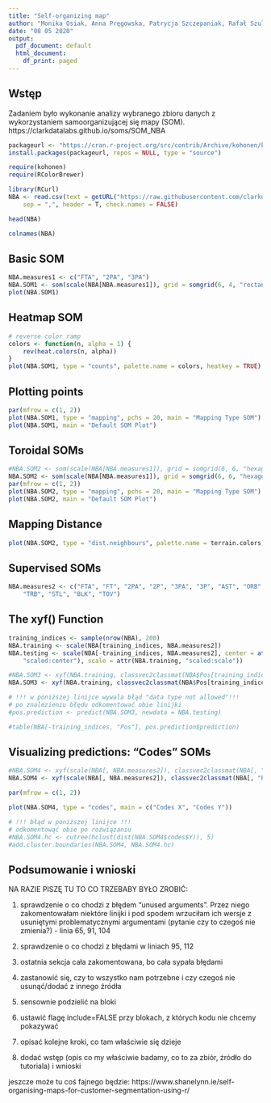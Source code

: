 ```yaml
---
title: "Self-organizing map"
author: "Monika Osiak, Anna Pręgowska, Patrycja Szczepaniak, Rafał Szulejko"
date: "08 05 2020"
output:
  pdf_document: default
  html_document:
    df_print: paged
---
```


## Wstęp
Zadaniem było wykonanie analizy wybranego zbioru danych z wykorzystaniem samoorganizującej się mapy (SOM). 
https://clarkdatalabs.github.io/soms/SOM_NBA

```r
packageurl <- "https://cran.r-project.org/src/contrib/Archive/kohonen/kohonen_2.0.19.tar.gz"
install.packages(packageurl, repos = NULL, type = "source")
```

```r
require(kohonen)
require(RColorBrewer)
```

```r
library(RCurl)
NBA <- read.csv(text = getURL("https://raw.githubusercontent.com/clarkdatalabs/soms/master/NBA_2016_player_stats_cleaned.csv"), 
    sep = ",", header = T, check.names = FALSE)
```

```r
head(NBA)
```

```r
colnames(NBA)
```

## Basic SOM
```r
NBA.measures1 <- c("FTA", "2PA", "3PA")
NBA.SOM1 <- som(scale(NBA[NBA.measures1]), grid = somgrid(6, 4, "rectangular"))
plot(NBA.SOM1)
```

## Heatmap SOM
```r
# reverse color ramp
colors <- function(n, alpha = 1) {
    rev(heat.colors(n, alpha))
}
plot(NBA.SOM1, type = "counts", palette.name = colors, heatkey = TRUE)
```

## Plotting points
```r
par(mfrow = c(1, 2))
plot(NBA.SOM1, type = "mapping", pchs = 20, main = "Mapping Type SOM")
plot(NBA.SOM1, main = "Default SOM Plot")
```

## Toroidal SOMs
```r
#NBA.SOM2 <- som(scale(NBA[NBA.measures1]), grid = somgrid(6, 6, "hexagonal"), toroidal = TRUE)
NBA.SOM2 <- som(scale(NBA[NBA.measures1]), grid = somgrid(6, 6, "hexagonal"))
par(mfrow = c(1, 2))
plot(NBA.SOM2, type = "mapping", pchs = 20, main = "Mapping Type SOM")
plot(NBA.SOM2, main = "Default SOM Plot")
```

## Mapping Distance
```r
plot(NBA.SOM2, type = "dist.neighbours", palette.name = terrain.colors)
```

## Supervised SOMs
```r
NBA.measures2 <- c("FTA", "FT", "2PA", "2P", "3PA", "3P", "AST", "ORB", "DRB", 
    "TRB", "STL", "BLK", "TOV")
```

## The xyf() Function
```r
training_indices <- sample(nrow(NBA), 200)
NBA.training <- scale(NBA[training_indices, NBA.measures2])
NBA.testing <- scale(NBA[-training_indices, NBA.measures2], center = attr(NBA.training, 
    "scaled:center"), scale = attr(NBA.training, "scaled:scale"))
```
```r
#NBA.SOM3 <- xyf(NBA.training, classvec2classmat(NBA$Pos[training_indices]), grid = somgrid(13, 13, "hexagonal"), toroidal = TRUE, rlen = 100, xweight = 0.5)
NBA.SOM3 <- xyf(NBA.training, classvec2classmat(NBA$Pos[training_indices]), grid = somgrid(13, 13, "hexagonal"), rlen = 100)
```
```r
# !!! w poniższej linijce wywala błąd "data type not allowed"!!!
# po znalezieniu błędu odkomentować obie linijki
#pos.prediction <- predict(NBA.SOM3, newdata = NBA.testing)

#table(NBA[-training_indices, "Pos"], pos.prediction$prediction)
```

## Visualizing predictions: “Codes” SOMs
```r
#NBA.SOM4 <- xyf(scale(NBA[, NBA.measures2]), classvec2classmat(NBA[, "Pos"]), grid = somgrid(13, 13, "hexagonal"), toroidal = TRUE, rlen = 300, xweight = 0.7)
NBA.SOM4 <- xyf(scale(NBA[, NBA.measures2]), classvec2classmat(NBA[, "Pos"]), grid = somgrid(13, 13, "hexagonal"), rlen = 300)

par(mfrow = c(1, 2))

plot(NBA.SOM4, type = "codes", main = c("Codes X", "Codes Y"))
```
```r
# !!! błąd w poniższej linijce !!!
# odkomentowąć obie po rozwiązaniu
#NBA.SOM4.hc <- cutree(hclust(dist(NBA.SOM4$codes$Y)), 5)
#add.cluster.boundaries(NBA.SOM4, NBA.SOM4.hc)
```

<!-- ## Visualizing predictions: Customizing “Mapping” SOMs -->
<!-- ```{r visualizing predictions2} -->
<!-- bg.pallet <- c("red", "blue", "yellow", "purple", "green") -->

<!-- # make a vector of just the background colors for all map cells -->
<!-- position.predictions <- classmat2classvec(predict(NBA.SOM4)$unit.predictions) -->
<!-- base.color.vector <- bg.pallet[match(position.predictions, levels(NBA$Pos))] -->

<!-- # set alpha to scale with maximum confidence of prediction -->
<!-- bgcols <- c() -->
<!-- max.conf <- apply(NBA.SOM4$codes$Y, 1, max) -->
<!-- for (i in 1:length(base.color.vector)) { -->
<!--     bgcols[i] <- adjustcolor(base.color.vector[i], max.conf[i]) -->
<!-- } -->
<!-- ``` -->

<!-- ```{r visualizing predictions3} -->
<!-- par(mar = c(0, 0, 0, 4), xpd = TRUE) -->
<!-- plot(NBA.SOM4, type = "mapping", pchs = 21, col = "black", bg = bg.pallet[match(NBA$Pos,  -->
<!--     levels(NBA$Pos))], bgcol = bgcols) -->

<!-- legend("topright", legend = levels(NBA$Pos), text.col = bg.pallet, bty = "n",  -->
<!--     inset = c(-0.03, 0)) -->
<!-- ``` -->

## Podsumowanie i wnioski
NA RAZIE PISZĘ TU TO CO TRZEBABY BYŁO ZROBIĆ:

1. sprawdzenie o co chodzi z błędem "unused arguments". Przez niego zakomentowałam niektóre linijki i pod spodem wrzuciłam ich wersje z usuniętymi problematycznymi argumentami (pytanie czy to czegoś nie zmienia?) - linia 65, 91, 104

2. sprawdzenie o co chodzi z błędami w liniach 95, 112

3. ostatnia sekcja cała zakomentowana, bo cała sypała błędami

4. zastanowić się, czy to wszystko nam potrzebne i czy czegoś nie usunąć/dodać z innego źródła

5. sensownie podzielić na bloki

6. ustawić flagę include=FALSE przy blokach, z których kodu nie chcemy pokazywać

7. opisać kolejne kroki, co tam właściwie się dzieje

8. dodać wstęp (opis co my właściwie badamy, co to za zbiór, źródło do tutoriala) i wnioski

jeszcze może tu coś fajnego będzie: https://www.shanelynn.ie/self-organising-maps-for-customer-segmentation-using-r/
